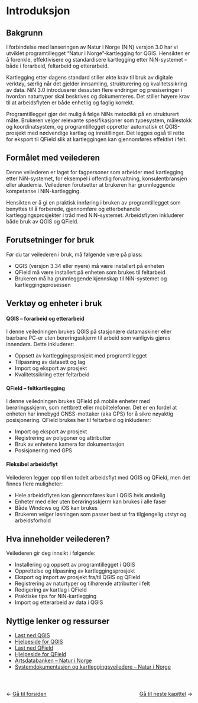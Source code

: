 # Introduksjon {#introduksjon}

## Bakgrunn

I forbindelse med lanseringen av Natur i Norge (NiN) versjon 3.0 har vi utviklet programtillegget "Natur i Norge"-kartlegging for QGIS. Hensikten er å forenkle, effektivisere og standardisere kartlegging etter NiN-systemet -- både i forarbeid, feltarbeid og etterarbeid.

Kartlegging etter dagens standard stiller økte krav til bruk av digitale verktøy, særlig når det gjelder innsamling, strukturering og kvalitetssikring av data. NiN 3.0 introduserer dessuten flere endringer og presiseringer i hvordan naturtyper skal beskrives og dokumenteres. Det stiller høyere krav til at arbeidsflyten er både enhetlig og faglig korrekt.

Programtillegget gjør det mulig å følge NiNs metodikk på en strukturert måte. Brukeren velger relevante spesifikasjoner som typesystem, målestokk og koordinatsystem, og programtillegget oppretter automatisk et QGIS-prosjekt med nødvendige kartlag og innstillinger. Det legges også til rette for eksport til QField slik at kartleggingen kan gjennomføres effektivt i felt.

## Formålet med veilederen

Denne veilederen er laget for fagpersoner som arbeider med kartlegging etter NiN-systemet, for eksempel i offentlig forvaltning, konsulentbransjen eller akademia. Veilederen forutsetter at brukeren har grunnleggende kompetanse i NiN-kartlegging.

Hensikten er å gi en praktisk innføring i bruken av programtillegget som benyttes til å forberede, gjennomføre og etterbehandle kartleggingsprosjekter i tråd med NiN-systemet. Arbeidsflyten inkluderer både bruk av QGIS og QField.

## Forutsetninger for bruk

Før du tar veilederen i bruk, må følgende være på plass:

-   QGIS (versjon 3.34 eller nyere) må være installert på enheten
-   QField må være installert på enheten som brukes til feltarbeid
-   Brukeren må ha grunnleggende kjennskap til NiN-systemet og kartleggingsprosessen

## Verktøy og enheter i bruk

#### QGIS -- forarbeid og etterarbeid {.unnumbered}

I denne veiledningen brukes QGIS på stasjonære datamaskiner eller bærbare PC-er uten berøringsskjerm til arbeid som vanligvis gjøres innendørs. Dette inkluderer:

-   Oppsett av kartleggingsprosjekt med programtillegget
-   Tilpasning av datasett og lag
-   Import og eksport av prosjekt
-   Kvalitetssikring etter feltarbeid

#### QField -- feltkartlegging {.unnumbered}

I denne veiledningen brukes QField på mobile enheter med berøringsskjerm, som nettbrett eller mobiltelefoner. Det er en fordel at enheten har innebygd GNSS-mottaker (aka GPS) for å sikre nøyaktig posisjonering. QField brukes her til feltarbeid og inkluderer:

-   Import og eksport av prosjekt
-   Registrering av polygoner og attributter
-   Bruk av enhetens kamera for dokumentasjon
-   Posisjonering med GPS

#### Fleksibel arbeidsflyt {.unnumbered}

Veilederen legger opp til en todelt arbeidsflyt med QGIS og QField, men det finnes flere muligheter:

-   Hele arbeidsflyten kan gjennomføres kun i QGIS hvis ønskelig
-   Enheter med eller uten berøringsskjerm kan brukes i alle faser
-   Både Windows og iOS kan brukes
-   Brukeren velger løsningen som passer best ut fra tilgjengelig utstyr og arbeidsforhold

## Hva inneholder veilederen?

Veilederen gir deg innsikt i følgende:

-   Installering og oppsett av programtillegget i QGIS
-   Opprettelse og tilpasning av kartleggingsprosjekt
-   Eksport og import av prosjekt fra/til QGIS og QField
-   Registrering av naturtyper og tilhørende attributter i felt
-   Redigering av kartlag i QField
-   Praktiske tips for NiN-kartlegging
-   Import og etterarbeid av data i QGIS

## Nyttige lenker og ressurser

-   [Last ned QGIS](https://qgis.org)
-   [Hjelpeside for QGIS](https://docs.qgis.org/latest/en/docs/training_manual/index.html)
-   [Last ned QField](https://docs.qfield.org/get-started/)
-   [Hjelpeside for QField](https://docs.qfield.org/)
-   [Artsdatabanken -- Natur i Norge](https://naturinorge.artsdatabanken.no/)
-   [Systemdokumentasjon og kartleggingsveiledere -- Natur i Norge](https://artsdatabanken.no/Pages/345456)

::: {style="display: flex; justify-content: space-between; margin-top: 3em;"}
<div>

← <a href="index.html">Gå til forsiden</a>

</div>

<div>

<a href="feltutstyr.html">Gå til neste kapittel</a> →

</div>
:::
